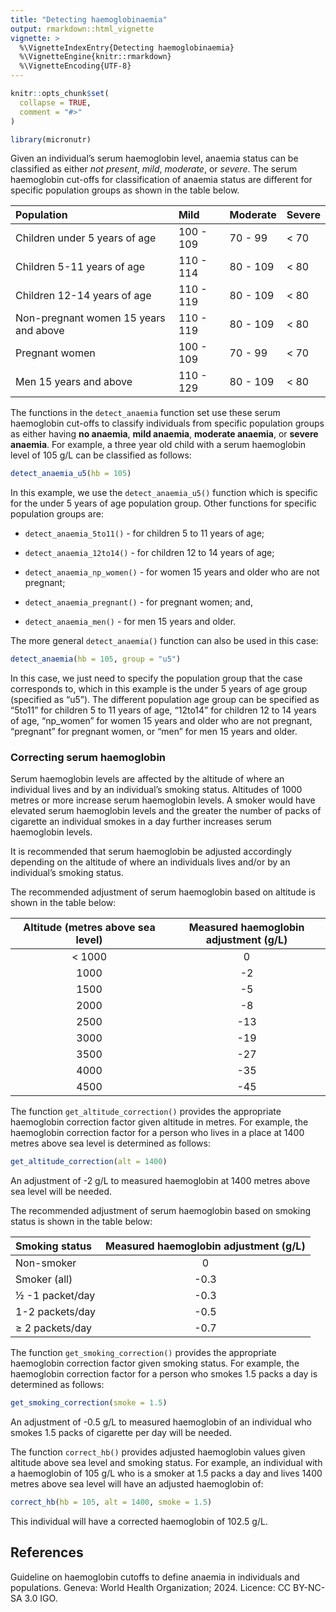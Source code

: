 ```yaml
---
title: "Detecting haemoglobinaemia"
output: rmarkdown::html_vignette
vignette: >
  %\VignetteIndexEntry{Detecting haemoglobinaemia}
  %\VignetteEngine{knitr::rmarkdown}
  %\VignetteEncoding{UTF-8}
---
```


```r
knitr::opts_chunk$set(
  collapse = TRUE,
  comment = "#>"
)
```

```r
library(micronutr)
```

Given an individual's serum haemoglobin level, anaemia status can be classified as either *not present*, *mild*, *moderate*, or *severe*. The serum haemoglobin cut-offs for classification of anaemia status are different for specific population groups as shown in the table below.

**Population** | **Mild** |	**Moderate** | **Severe** |
:--- | :--- | :--- | :--- |
Children under 5 years of age |	100 - 109 |	70 - 99 |	< 70 |
Children 5-11 years of age |	110 - 114	| 80 - 109 |	< 80 |
Children 12-14 years of age	| 110 - 119	| 80 - 109 |	< 80 |
Non-pregnant women 15 years and above | 110 - 119	| 80 - 109 | < 80 |
Pregnant women | 100 - 109	| 70 - 99	| < 70 |
Men 15 years and above |	110 - 129 |	80 - 109 |	< 80 |

The functions in the `detect_anaemia` function set use these serum haemoglobin cut-offs to classify individuals from specific population groups as either having **no anaemia**, **mild anaemia**, **moderate anaemia**, or **severe anaemia**. For example, a three year old child with a serum haemoglobin level of 105 g/L can be classified as follows:

```r
detect_anaemia_u5(hb = 105)
```

In this example, we use the `detect_anaemia_u5()` function which is specific for the under 5 years of age population group. Other functions for specific population groups are:

* `detect_anaemia_5to11()` - for children 5 to 11 years of age;

* `detect_anaemia_12to14()` - for children 12 to 14 years of age;

* `detect_anaemia_np_women()` - for women 15 years and older who are not pregnant;

* `detect_anaemia_pregnant()` - for pregnant women; and,

* `detect_anaemia_men()` - for men 15 years and older.

The more general `detect_anaemia()` function can also be used in this case:

```r
detect_anaemia(hb = 105, group = "u5")
```

In this case, we just need to specify the population group that the case corresponds to, which in this example is the under 5 years of age group (specified as "u5"). The different population age group can be specified as "5to11" for children 5 to 11 years of age, "12to14" for children 12 to 14 years of age, "np_women" for women 15 years and older who are not pregnant, "pregnant" for pregnant women, or "men" for men 15 years and older.

### Correcting serum haemoglobin

Serum haemoglobin levels are affected by the altitude of where an individual lives and by an individual's smoking status. Altitudes of 1000 metres or more increase serum haemoglobin levels. A smoker would have elevated serum haemoglobin levels and the greater the number of packs of cigarette an individual smokes in a day further increases serum haemoglobin levels.

It is recommended that serum haemoglobin be adjusted accordingly depending on the altitude of where an individuals lives and/or by an individual's smoking status.

The recommended adjustment of serum haemoglobin based on altitude is shown in the table below:

**Altitude (metres above sea level)** | **Measured haemoglobin adjustment (g/L)**
:---: | :---:
< 1000 | 0
1000 | -2
1500 | -5
2000 | -8
2500 | -13
3000 | -19
3500 | -27
4000 | -35
4500 | -45

The function `get_altitude_correction()` provides the appropriate haemoglobin correction factor given altitude in metres. For example, the haemoglobin correction factor for a person who lives in a place at 1400 metres above sea level is determined as follows:

```r
get_altitude_correction(alt = 1400)
```

An adjustment of -2 g/L to measured haemoglobin at 1400 metres above sea level will be needed.

The recommended adjustment of serum haemoglobin based on smoking status is shown in the table below:

**Smoking status** | **Measured haemoglobin adjustment (g/L)**
:--- | :---:
Non-smoker | 0
Smoker (all) | -0.3
½ -1 packet/day | -0.3
1-2 packets/day | -0.5
≥ 2 packets/day | -0.7

The function `get_smoking_correction()` provides the appropriate haemoglobin correction factor given smoking status. For example, the haemoglobin correction factor for a person who smokes 1.5 packs a day is determined as follows:

```r
get_smoking_correction(smoke = 1.5)
```

An adjustment of -0.5 g/L to measured haemoglobin of an individual who smokes 1.5 packs of cigarette per day will be needed.

The function `correct_hb()` provides adjusted haemoglobin values given altitude above sea level and smoking status. For example, an individual with a haemoglobin of 105 g/L who is a smoker at 1.5 packs a day and lives 1400 metres above sea level will have an adjusted haemoglobin of:

```r
correct_hb(hb = 105, alt = 1400, smoke = 1.5)
```

This individual will have a corrected haemoglobin of 102.5 g/L.

## References

Guideline on haemoglobin cutoffs to define anaemia in individuals and populations. Geneva: World Health Organization; 2024. Licence: CC BY-NC-SA 3.0 IGO.

<br/>
<br/>
